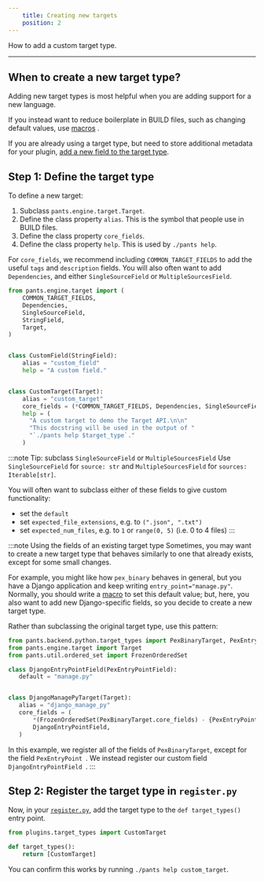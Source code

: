 ```yaml
---
    title: Creating new targets
    position: 2
---
```


How to add a custom target type.

---

## When to create a new target type?

Adding new target types is most helpful when you are adding support for a new language.

If you instead want to reduce boilerplate in BUILD files, such as changing default values, use [macros](../macros.mdx) .

If you are already using a target type, but need to store additional metadata for your plugin, [add a new field to the target type](./extending-existing-targets.mdx).

## Step 1: Define the target type

To define a new target:

1. Subclass `pants.engine.target.Target`.
2. Define the class property `alias`. This is the symbol that people use in BUILD files.
3. Define the class property `core_fields`.
4. Define the class property `help`. This is used by `./pants help`.

For `core_fields`, we recommend including `COMMON_TARGET_FIELDS` to add the useful `tags` and `description` fields. You will also often want to add `Dependencies`, and either `SingleSourceField` or `MultipleSourcesField`.

```python title="plugins/target_types.py"
from pants.engine.target import (
    COMMON_TARGET_FIELDS,
    Dependencies,
    SingleSourceField,
    StringField,
    Target,
)


class CustomField(StringField):
    alias = "custom_field"
    help = "A custom field."


class CustomTarget(Target):
    alias = "custom_target"
    core_fields = (*COMMON_TARGET_FIELDS, Dependencies, SingleSourceField, CustomField)
    help = (
      "A custom target to demo the Target API.\n\n"
      "This docstring will be used in the output of "
      "`./pants help $target_type`."
    )
```

:::note Tip: subclass `SingleSourceField` or `MultipleSourcesField`
Use `SingleSourceField` for `source: str` and `MultipleSourcesField` for `sources: Iterable[str]`.

You will often want to subclass either of these fields to give custom functionality:

- set the `default`
- set `expected_file_extensions`, e.g. to `(".json", ".txt")`
- set `expected_num_files`, e.g. to `1` or `range(0, 5)` (i.e. 0 to 4 files)
:::

:::note Using the fields of an existing target type
Sometimes, you may want to create a new target type that behaves similarly to one that already exists, except for some small changes.

For example, you might like how `pex_binary` behaves in general, but you have a Django application and keep writing `entry_point="manage.py"`. Normally, you should write a [macro](../macros.mdx) to set this default value; but, here, you also want to add new Django-specific fields, so you decide to create a new target type.

Rather than subclassing the original target type, use this pattern:

```python
from pants.backend.python.target_types import PexBinaryTarget, PexEntryPointField
from pants.engine.target import Target
from pants.util.ordered_set import FrozenOrderedSet

class DjangoEntryPointField(PexEntryPointField):
   default = "manage.py"


class DjangoManagePyTarget(Target):
   alias = "django_manage_py"
   core_fields = (
       *(FrozenOrderedSet(PexBinaryTarget.core_fields) - {PexEntryPoint}),
       DjangoEntryPointField,
   )
```

In this example, we register all of the fields of `PexBinaryTarget`, except for the field `PexEntryPoint `. We instead register our custom field `DjangoEntryPointField `.
:::

## Step 2: Register the target type in `register.py`

Now, in your [`register.py`](../overview.mdx), add the target type to the `def target_types()` entry point.

```python title="plugins/register.py"
from plugins.target_types import CustomTarget

def target_types():
    return [CustomTarget]
```

You can confirm this works by running `./pants help custom_target`.
